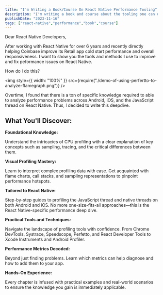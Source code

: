 ```yaml
---
title: "I'm Writing a Book/Course On React Native Performance Tooling"
description: "I'm writing a book and course about the tooling one can use to idenfity performance bottlenecks on React Native."
publishDate: "2023-11-16"
tags: ["react-native","performance","book","course"]
---
```


Dear React Native Developers,

After working with React Native for over 6 years and recently directly helping
Coinbase improve its Retail app cold start performance and overall
responsiveness. I want to show you the tools and methods I use to improve and
fix peformance issues on React Native.

How do I do this?

<img
  style={{ width: "100%" }}
  src={require("./demo-of-using-perfertto-to-analyze-flamegraph.png")}
/>

Overtime, I found that there is a ton of
specific knowledge required to able to analyze performance problems across
Android, iOS, and the JavaScript thread on React Native. Thus, I decided to
write this deepdive.

## What You'll Discover:

**Foundational Knowledge:**

Understand the intricacies of CPU profiling with a clear explanation of key concepts such as sampling, tracing, and the critical differences between them.

**Visual Profiling Mastery:**

Learn to interpret complex profiling data with ease. Get acquainted with flame charts, call stacks, and sampling representations to pinpoint performance hotspots.

**Tailored to React Native:**

Step-by-step guides to profiling the JavaScript thread and native threads on both Android and iOS. No more one-size-fits-all approaches—this is the React Native-specific performance deep dive.

**Practical Tools and Techniques:**

Navigate the landscape of profiling tools with confidence. From Chrome DevTools, Systrace, Speedscope, Perfetto, and React Developer Tools to Xcode Instruments and Android
Profiler.

**Performance Metrics Decoded:**

Beyond just finding problems. Learn which metrics can help diagnose and how to
add them to your app.

**Hands-On Experience:**

Every chapter is infused with practical examples and real-world scenarios to ensure the knowledge you gain is immediately applicable.

